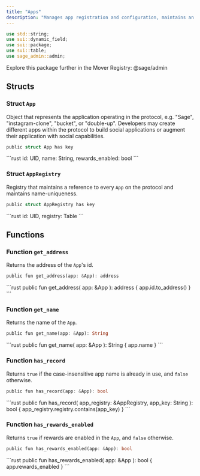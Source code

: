 ```yaml
---
title: "Apps"
description: "Manages app registration and configuration, maintains an address-mapped app registry."
---
```


```rust
use std::string;
use sui::dynamic_field;
use sui::package;
use sui::table;
use sage_admin::admin;
```

<Tip>
  Explore this package further in the Mover Registry: @sage/admin
</Tip>

## Structs

### Struct `App`

Object that represents the application operating in the protocol, e.g. "Sage", "instagram-clone", "bucket", or "double-up". Developers may create different apps within the protocol to build social applications or augment their application with social capabilities.

```rust
public struct App has key
```

<Expandable title="Fields">
  ```rust
    id: UID,
    name: String,
    rewards_enabled: bool
  ```
</Expandable>

### Struct `AppRegistry`

Registry that maintains a reference to every `App` on the protocol and maintains name-uniqueness.

```rust
public struct AppRegistry has key
```

<Expandable title="Fields">
  ```rust
    id: UID,
    registry: Table<String, address>
  ```
</Expandable>

## Functions

### Function `get_address`

Returns the address of the `App`'s id.

```rust
public fun get_address(app: &App): address
```

<Expandable title="Implementation">
  ```rust
    public fun get_address(
        app: &App
    ): address {
        app.id.to_address()
    }
  ```
</Expandable>

### Function `get_name`

Returns the name of the `App`.

```rust
public fun get_name(app: &App): String
```

<Expandable title="Implementation">
  ```rust
    public fun get_name(
        app: &App
    ): String {
        app.name
    }
  ```
</Expandable>

### Function `has_record`

Returns `true` if the case-insensitive app name is already in use, and `false` otherwise.

```rust
public fun has_record(app: &App): bool
```

<Expandable title="Implementation">
  ```rust
    public fun has_record(
        app_registry: &AppRegistry,
        app_key: String
    ): bool {
        app_registry.registry.contains(app_key)
    }
  ```
</Expandable>

### Function `has_rewards_enabled`

Returns `true` if rewards are enabled in the `App`, and `false` otherwise.

```rust
public fun has_rewards_enabled(app: &App): bool
```

<Expandable title="Implementation">
  ```rust
    public fun has_rewards_enabled(
        app: &App
    ): bool {
        app.rewards_enabled
    }
  ```
</Expandable>